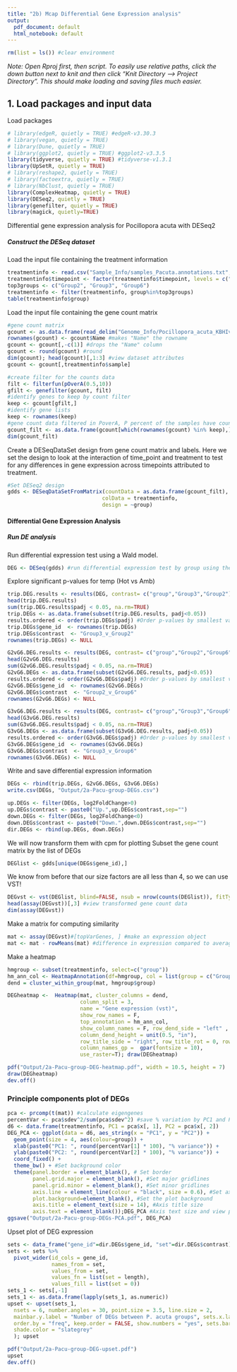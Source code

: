 ```yaml
---
title: "2b) Mcap Differential Gene Expression analysis"
output:
  pdf_document: default
  html_notebook: default
---
```


```r
rm(list = ls()) #clear environment
```

*Note: Open Rproj first, then script. To easily use relative paths, click the down button next to knit and then click "Knit Directory --> Project Directory". This should make loading and saving files much easier.*

## 1. Load packages and input data

Load packages
```r
# library(edgeR, quietly = TRUE) #edgeR-v3.30.3
# library(vegan, quietly = TRUE)
# library(Dune, quietly = TRUE)
# library(ggplot2, quietly = TRUE) #ggplot2-v3.3.5
library(tidyverse, quietly = TRUE) #tidyverse-v1.3.1
library(UpSetR, quietly = TRUE)
# library(reshape2, quietly = TRUE)
# library(factoextra, quietly = TRUE)
# library(NbClust, quietly = TRUE)
library(ComplexHeatmap, quietly = TRUE)
library(DESeq2, quietly = TRUE)
library(genefilter, quietly = TRUE)
library(magick, quietly=TRUE)
```
Differential gene expression analysis for Pocillopora acuta with DESeq2

##### Construct the DESeq dataset

Load the input file containing the treatment information
```r
treatmentinfo <- read.csv("Sample_Info/samples_Pacuta.annotations.txt", header = TRUE, sep = "\t", fileEncoding="UTF-8-BOM") #read in file
treatmentinfo$timepoint <- factor(treatmentinfo$timepoint, levels = c("TP1", "TP3","TP4","TP5","TP6","TP7","TP8","TP9","TP10","TP11"))
top3groups <- c("Group2", "Group3", "Group6")
treatmentinfo <- filter(treatmentinfo, group%in%top3groups)
table(treatmentinfo$group)
```

Load the input file containing the gene count matrix
```r
#gene count matrix
gcount <- as.data.frame(read_delim("Genome_Info/Pocillopora_acuta_KBHIv2.gentrome.fa.gz.salmon.numreads.matrix", delim = "\t", col_names = TRUE, show_col_types = FALSE), fileEncoding="UTF-8-BOM") #read in file
rownames(gcount) <- gcount$Name #makes "Name" the rowname
gcount <- gcount[,-c(1)] #drops the "Name" column
gcount <- round(gcount) #round 
dim(gcount); head(gcount)[,1:3] #view dataset attributes
gcount <- gcount[,treatmentinfo$sample]
```

```r
#create filter for the counts data
filt <- filterfun(pOverA(0.5,10))
gfilt <- genefilter(gcount, filt)
#identify genes to keep by count filter
keep <- gcount[gfilt,]
#identify gene lists
keep <- rownames(keep)
#gene count data filtered in PoverA, P percent of the samples have counts over A
gcount_filt <- as.data.frame(gcount[which(rownames(gcount) %in% keep),])
dim(gcount_filt)
```


Create a DESeqDataSet design from gene count matrix and labels. Here we set the design to look at the interaction of time_point and treatment to test for any differences in gene expression across timepoints attributed to treatment.
```r
#Set DESeq2 design
gdds <- DESeqDataSetFromMatrix(countData = as.data.frame(gcount_filt),
                              colData = treatmentinfo,
                              design = ~group)
```

#### Differential Gene Expression Analysis

##### Run DE analysis

Run differential expression test using a Wald model. 
```r
DEG <- DESeq(gdds) #run differential expression test by group using the Wald model
```

Explore significant p-values for temp (Hot vs Amb)
```r
trip.DEG.results <- results(DEG, contrast= c("group","Group3","Group2"),lfcThreshold=log2(1.5))
head(trip.DEG.results)
sum(trip.DEG.results$padj < 0.05, na.rm=TRUE)
trip.DEGs <- as.data.frame(subset(trip.DEG.results, padj<0.05))
results.ordered <- order(trip.DEGs$padj) #Order p-values by smallest value first
trip.DEGs$gene_id  <- rownames(trip.DEGs)
trip.DEGs$contrast  <- "Group3_v_Group2"
rownames(trip.DEGs) <- NULL

G2vG6.DEG.results <- results(DEG, contrast= c("group","Group2","Group6"),lfcThreshold=log2(1.5))
head(G2vG6.DEG.results)
sum(G2vG6.DEG.results$padj < 0.05, na.rm=TRUE)
G2vG6.DEGs <- as.data.frame(subset(G2vG6.DEG.results, padj<0.05))
results.ordered <- order(G2vG6.DEGs$padj) #Order p-values by smallest value first
G2vG6.DEGs$gene_id  <- rownames(G2vG6.DEGs)
G2vG6.DEGs$contrast  <- "Group2_v_Group6"
rownames(G2vG6.DEGs) <- NULL

G3vG6.DEG.results <- results(DEG, contrast= c("group","Group3","Group6"),lfcThreshold=log2(1.5))
head(G3vG6.DEG.results)
sum(G3vG6.DEG.results$padj < 0.05, na.rm=TRUE)
G3vG6.DEGs <- as.data.frame(subset(G3vG6.DEG.results, padj<0.05))
results.ordered <- order(G3vG6.DEGs$padj) #Order p-values by smallest value first
G3vG6.DEGs$gene_id  <- rownames(G3vG6.DEGs)
G3vG6.DEGs$contrast  <- "Group3_v_Group6"
rownames(G3vG6.DEGs) <- NULL
```

Write and save differential expression information
```r
DEGs <- rbind(trip.DEGs, G2vG6.DEGs, G3vG6.DEGs)
write.csv(DEGs, "Output/2a-Pacu-group-DEGs.csv")

up.DEGs <- filter(DEGs, log2FoldChange>0)
up.DEGs$contrast <- paste0("Up.",up.DEGs$contrast,sep="")
down.DEGs <- filter(DEGs, log2FoldChange<0)
down.DEGs$contrast <- paste0("Down.",down.DEGs$contrast,sep="")
dir.DEGs <- rbind(up.DEGs, down.DEGs)
```

We will now transform them with cpm for plotting
Subset the gene count matrix by the list of DEGs
```r
DEGlist <- gdds[unique(DEGs$gene_id),]
```

We know from before that our size factors are all less than 4, so we can use VST!
```r
DEGvst <- vst(DEGlist, blind=FALSE, nsub = nrow(counts(DEGlist)), fitType = "local") #apply a variance stabilizing transforamtion to minimize efplncts of small counts and normalize wrt library size
head(assay(DEGvst))[,3] #view transformed gene count data
dim(assay(DEGvst))
```

Make a matrix for computing similarity
```r
mat <- assay(DEGvst)#[topVarGenes, ] #make an expression object
mat <- mat - rowMeans(mat) #difference in expression compared to average across all samples
```

Make a heatmap 
```r
hmgroup <- subset(treatmentinfo, select=c("group"))
hm_ann_col <- HeatmapAnnotation(df=hmgroup, col = list(group = c("Group2" = "#FFBD5C", "Group3" = "#B873FF", "Group6" = "#4EB900"))) #make dataframe for column naming
dend = cluster_within_group(mat, hmgroup$group)

DEGheatmap <-  Heatmap(mat, cluster_columns = dend, 
                       column_split = 3,
                       name = "Gene expression (vst)", 
                       show_row_names = F,
                       top_annotation = hm_ann_col, 
                       show_column_names = F, row_dend_side = "left" ,
                       column_dend_height = unit(0.5, "in"),
                       row_title_side = "right", row_title_rot = 0, row_dend_reorder = TRUE,
                       column_names_gp =  gpar(fontsize = 10),
                       use_raster=T); draw(DEGheatmap)

pdf("Output/2a-Pacu-group-DEG-heatmap.pdf", width = 10.5, height = 7)
draw(DEGheatmap)
dev.off()
```


### Principle components plot of DEGs
```r
pca <- prcomp(t(mat)) #calculate eigengenes
percentVar <- pca$sdev^2/sum(pca$sdev^2) #save % variation by PC1 and PC2
d6 <- data.frame(treatmentinfo, PC1 = pca$x[, 1], PC2 = pca$x[, 2])
DEG_PCA <- ggplot(data = d6, aes_string(x = "PC1", y = "PC2")) + 
  geom_point(size = 4, aes(colour=group)) + 
  xlab(paste0("PC1: ", round(percentVar[1] * 100), "% variance")) + 
  ylab(paste0("PC2: ", round(percentVar[2] * 100), "% variance")) + 
  coord_fixed() + 
  theme_bw() + #Set background color
  theme(panel.border = element_blank(), # Set border
        panel.grid.major = element_blank(), #Set major gridlines
        panel.grid.minor = element_blank(), #Set minor gridlines
        axis.line = element_line(colour = "black", size = 0.6), #Set axes color
        plot.background=element_blank(), #Set the plot background
        axis.title = element_text(size = 14), #Axis title size
        axis.text = element_blank());DEG_PCA #Axis text size and view plot
ggsave("Output/2a-Pacu-group-DEGs-PCA.pdf", DEG_PCA)
```

Upset plot of DEG expression
```r
sets <- data_frame("gene_id"=dir.DEGs$gene_id, "set"=dir.DEGs$contrast)
sets <- sets %>% 
  pivot_wider(id_cols = gene_id,
              names_from = set, 
              values_from = set,
              values_fn = list(set = length),
              values_fill = list(set = 0))
sets_1 <- sets[,-1]
sets_1 <- as.data.frame(lapply(sets_1, as.numeric))
upset <- upset(sets_1,
  nsets = 6, number.angles = 30, point.size = 3.5, line.size = 2,
  mainbar.y.label = "Number of DEGs between P. acuta groups", sets.x.label = "Total Genes", 
  order.by = "freq", keep.order = FALSE, show.numbers = "yes", sets.bar.color = "blueviolet", 
  shade.color = "slategrey"
  ); upset

pdf("Output/2a-Pacu-group-DEG-upset.pdf")
upset
dev.off()
```
